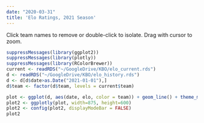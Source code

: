 ```yaml
---
date: "2020-03-31"
title: 'Elo Ratings, 2021 Season'
---
```

Click team names to remove or double-click to isolate. Drag with cursor to zoom.
```r
suppressMessages(library(ggplot2))
suppressMessages(library(plotly))
suppressMessages(library(RColorBrewer))
current <- readRDS("~/GoogleDrive/KBO/elo_current.rds")
d <- readRDS("~/GoogleDrive/KBO/elo_history.rds")
d <- d[d$date>as.Date("2021-01-01"),]
d$team <- factor(d$team, levels = current$team)

plot <- ggplot(d, aes(date, elo, color = team)) + geom_line() + theme_minimal() + scale_color_brewer(palette="Paired")
plot2 <- ggplotly(plot, width=875, height=600)
plot2 <- config(plot2, displayModeBar = FALSE)
plot2
```